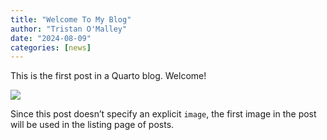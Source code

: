 ```yaml
---
title: "Welcome To My Blog"
author: "Tristan O'Malley"
date: "2024-08-09"
categories: [news]
---
```


This is the first post in a Quarto blog. Welcome!

![](thumbnail.jpg)

Since this post doesn't specify an explicit `image`, the first image in the post will be used in the listing page of posts.
